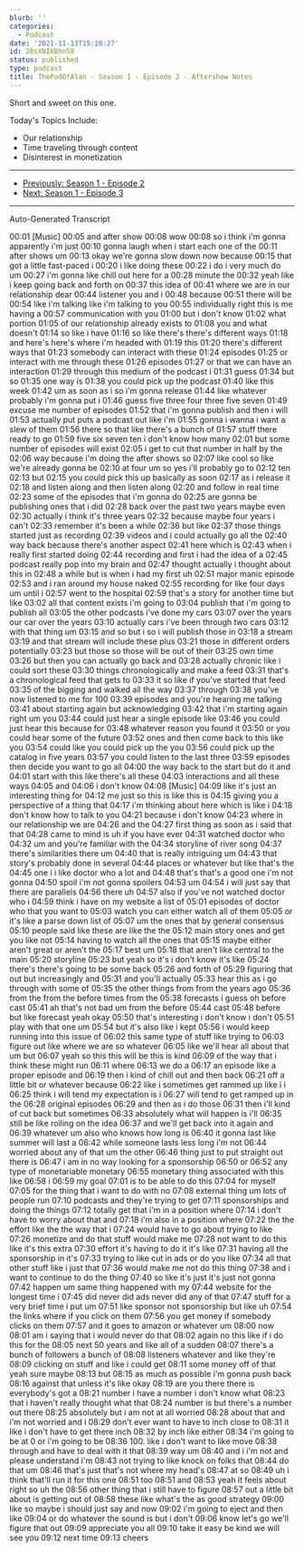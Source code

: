 ```yaml
---
blurb: ''
categories:
  - Podcast
date: '2021-11-13T15:10:27'
id: 20sXNIXBhn50
status: published
type: podcast
title: ThePodOfAlan - Season 1 - Episode 2 - Aftershow Notes
---
```


<YouTubeVideo id="L4XEj_o1JMI" />

Short and sweet on this one. 

Today's Topics Include:

- Our relationship
- Time traveling through content 
- Disinterest in monetization

---

- [Previously: Season 1 - Episode 2](/posts/20sPk2lLN4n2--thepodofalan--season-1--episode-2--show-notes)
- [Next: Season 1 - Episode 3](/posts/20sekPY2uuIb--thepodofalan--season-1--episode-3--show-notes)

---

Auto-Generated Transcript

00:01
[Music]
00:05
and after show
00:08
wow
00:08
so i think i'm gonna apparently i'm just
00:10
gonna laugh when i start each one of the
00:11
after shows um
00:13
okay we're gonna slow down now because
00:15
that got a little fast-paced i
00:20
i like doing these
00:22
i do i very much do um
00:27
i'm gonna like chill out here for a
00:28
minute the
00:32
yeah like i keep going back and forth on
00:37
this idea of
00:41
where we are in our relationship dear
00:44
listener you and i
00:48
because
00:51
there will be
00:54
like i'm talking like i'm talking to you
00:55
individually right this is me having a
00:57
communication with you
01:00
but i don't know
01:02
what portion
01:05
of our relationship already exists to
01:08
you and what doesn't
01:14
so like i have
01:16
so like there's there's different ways
01:18
and here's here's where i'm headed with
01:19
this
01:20
there's different ways that
01:23
somebody can interact with these
01:24
episodes
01:25
or interact with me through these
01:26
episodes
01:27
or that we can have an interaction
01:29
through this medium of the podcast i
01:31
guess
01:34
but so
01:35
one way is
01:38
you could pick up the podcast
01:40
like this week
01:42
um as soon as i so i'm gonna release
01:44
like whatever probably i'm gonna put i
01:46
guess five three four three five seven
01:49
excuse me number of episodes
01:52
that i'm gonna publish and then i will
01:53
actually put puts a podcast out like i'm
01:55
gonna i wanna i want a slew of them
01:56
there so that like there's a bunch of
01:57
stuff there ready to go
01:59
five six seven ten i don't know how many
02:01
but some number of episodes will exist
02:05
i get to cut that number in half by the
02:06
way because i'm doing the after shows so
02:07
like cool so like we're already gonna be
02:10
at four um so yes i'll probably go to
02:12
ten
02:13
but
02:15
you could pick this up basically as soon
02:17
as i release it
02:18
and listen along and then listen along
02:20
and follow in real time
02:23
some of the episodes that i'm gonna do
02:25
are gonna be publishing ones that i did
02:28
back over the past two years maybe even
02:30
actually i think it's three years
02:32
because maybe four years i can't
02:33
remember it's been a while
02:36
but like
02:37
those things started just as recording
02:39
videos and i could actually go all the
02:40
way back because there's another aspect
02:41
here which is
02:43
when i really first started doing
02:44
recording and first i had the idea of a
02:45
podcast really pop into my brain and
02:47
thought actually i thought about this in
02:48
a while but is when i had my first uh
02:51
major manic episode
02:53
and i ran around my house naked
02:55
recording for like four days um until i
02:57
went to the hospital
02:59
that's a story for another time but like
03:02
all that content exists i'm going to
03:04
publish that i'm going to publish all
03:05
the other podcasts i've done my cars
03:07
over the years our car over the years
03:10
actually cars i've been through two cars
03:12
with that thing um
03:15
and so but i so i will publish those in
03:18
a stream
03:19
and that stream will include these plus
03:21
those in different orders potentially
03:23
but those so those will be out of their
03:25
own time
03:26
but then you can actually go back and
03:28
actually chronic like i could sort these
03:30
things chronologically and make a feed
03:31
that's a chronological feed that gets to
03:33
it so like if you've started that feed
03:35
of the bigging and walked all the way
03:37
through
03:38
you've now listened to me for 100
03:39
episodes and you're hearing me talking
03:41
about starting again but acknowledging
03:42
that i'm starting again right um you
03:44
could just hear a single episode like
03:46
you could just hear this because for
03:48
whatever reason you found it
03:50
or you could hear some of the future
03:52
ones and then come back to this like you
03:54
could like you could pick up the you
03:56
could pick up the catalog in five years
03:57
you could listen to the last three
03:59
episodes then decide you want to go all
04:00
the way back to the start but do it and
04:01
start with this like there's all these
04:03
interactions and all these ways
04:05
and
04:06
i don't know
04:08
[Music]
04:09
like it's just an interesting thing for
04:12
me just so this is like this is
04:15
giving you a perspective of a thing that
04:17
i'm thinking about here which is like i
04:18
don't know how to talk to you
04:21
because i don't know
04:23
where in our relationship we are
04:26
and the
04:27
first thing as soon as i said that that
04:28
came to mind is uh if you have ever
04:31
watched doctor who
04:32
um and you're familiar with the
04:34
storyline of river song
04:37
there's similarities there um
04:40
that is really intriguing um
04:43
that story's probably done in several
04:44
places or whatever but like that's the
04:45
one i i like doctor who a lot and
04:48
that's that's a good one i'm not gonna
04:50
spoil i'm not gonna spoilers
04:53
um
04:54
i will just say that there are parallels
04:56
there uh
04:57
also if you've not watched doctor who i
04:59
think i have on my website a list of
05:01
episodes of doctor who that you want to
05:03
watch you can either watch all of them
05:05
or it's like a parse down list of
05:07
um the ones that by general consensus
05:10
people said like these are like the the
05:12
main story ones and get you like not
05:14
having to watch all the ones that
05:15
maybe either aren't great or aren't the
05:17
best um
05:18
that aren't like central to the main
05:20
storyline
05:23
but yeah so it's i don't know it's like
05:24
there's there's going to be some back
05:26
and forth of
05:29
figuring that out but increasingly and
05:31
and you'll actually
05:33
hear this as i go through with some of
05:35
the other things from from the years ago
05:36
from the from the before times from the
05:38
forecasts i guess oh before cast
05:41
ah that's not bad um from the before
05:44
cast
05:48
before but like forecast yeah okay
05:50
that's interesting i don't know i don't
05:51
play with that one um
05:54
but it's also like i kept
05:56
i would keep running into this issue of
06:02
this same type of stuff like trying to
06:03
figure out like where we are so whatever
06:05
like we'll hear all about that um but
06:07
yeah so this this will be this is kind
06:09
of the way that i think these might run
06:11
where
06:13
we do a
06:17
an episode like a proper episode and
06:19
then i kind of chill out and then back
06:21
off a little bit or whatever because
06:22
like i sometimes get rammed up like i i
06:25
think i will tend my expectation is i
06:27
will tend to get ramped up in the
06:28
original episodes
06:29
and then as i do those
06:31
then i'll kind of cut back but sometimes
06:33
absolutely what will happen is i'll
06:35
still be like rolling on the idea
06:37
and we'll get back into it again and
06:39
whatever um also who knows how long is
06:40
it gonna last like summer will last a
06:42
while someone lasts less long i'm not
06:44
worried about any of that um the other
06:46
thing just to put straight out there is
06:47
i am in no way looking for a sponsorship
06:50
or
06:52
any type of monetariable monetary
06:55
monetary thing associated with this like
06:58
i
06:59
my goal
07:01
is to be able to do this
07:04
for myself
07:05
for the thing that i want to do with no
07:08
external thing um lots of people run
07:10
podcasts and they're trying to get
07:11
sponsorships and doing the things
07:12
totally get that i'm in a position where
07:14
i don't have to worry about that and
07:18
i'm also in a position where
07:22
the the effort like the the way that i
07:24
would have to go about trying to like
07:26
monetize and do that stuff would make me
07:28
not want to do this like it's this extra
07:30
effort it's having to do it it's like
07:31
having all the sponsorship in it's
07:33
trying to like cut in ads or do you like
07:34
all that other stuff like i just that
07:36
would make me not do this thing
07:38
and i want to continue to do the thing
07:40
so like it's just it's just not gonna
07:42
happen um same thing happened with my
07:44
website for the longest time i
07:45
did never did ads never did any of that
07:47
stuff for a very brief time i put um
07:51
like sponsor not sponsorship but like uh
07:54
the links where if you click on them
07:56
you get money if somebody clicks on them
07:57
and it goes to amazon or whatever um
08:00
now
08:01
am i saying that i would never do that
08:02
again no this like if i do this for the
08:05
next 50 years and like all of a sudden
08:07
there's a bunch of followers a bunch of
08:08
listeners whatever and like they're
08:09
clicking on stuff and like i could get
08:11
some money off of that yeah sure maybe
08:13
but
08:15
as much as possible i'm gonna push back
08:16
against that unless it's like okay
08:19
are you there there is everybody's got a
08:21
number i have a number i don't know what
08:23
that i haven't really thought what that
08:24
number is but there's a number out there
08:25
absolutely but i am not at all worried
08:28
about that and i'm not worried and i
08:29
don't ever want to have to inch close to
08:31
it like i don't have to get there inch
08:32
by inch like either
08:34
i'm going to be at 0 or i'm going to be
08:36
100. like i don't want to like move
08:38
through and have to deal with it that
08:39
way um
08:40
and i i'm not and please understand i'm
08:43
not trying to like knock on folks that
08:44
do that um
08:46
that's just that's not where my head's
08:47
at so
08:49
uh i think that'll run it for this one
08:51
too
08:51
and
08:53
yeah it feels about right so uh the
08:56
other thing that i still have to figure
08:57
out a little bit about is getting out of
08:58
these like what's the as good strategy
09:00
like so maybe i should just say and now
09:02
i'm going to eject and then like
09:04
or do whatever the sound is but i don't
09:06
know let's go we'll figure that out
09:09
appreciate you all
09:10
take it easy be kind we will see you
09:12
next time
09:13
cheers




